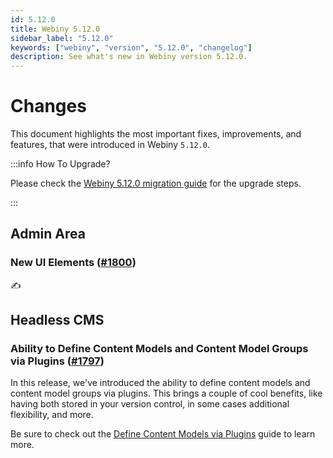 ```yaml
---
id: 5.12.0
title: Webiny 5.12.0
sidebar_label: "5.12.0"
keywords: ["webiny", "version", "5.12.0", "changelog"]
description: See what's new in Webiny version 5.12.0.
---
```


# Changes

This document highlights the most important fixes, improvements, and features, that were introduced in Webiny `5.12.0`.

:::info How To Upgrade?

Please check the [Webiny 5.12.0 migration guide](/docs/how-to-guides/upgrade-webiny/5.11.1-to-5.12.0) for the upgrade steps.

:::

<!-- (@pavel) -->
## Admin Area

### New UI Elements ([#1800](https://github.com/webiny/webiny-js/pull/1800))

✍️

## Headless CMS

### Ability to Define Content Models and Content Model Groups via Plugins ([#1797](https://github.com/webiny/webiny-js/pull/1797))

In this release, we've introduced the ability to define content models and content model groups via plugins. This brings a couple of cool benefits, like having both stored in your version control, in some cases additional flexibility, and more.

Be sure to check out the [Define Content Models via Plugins](/docs/how-to-guides/webiny-applications/headless-cms/content-model-plugins) guide to learn more.

